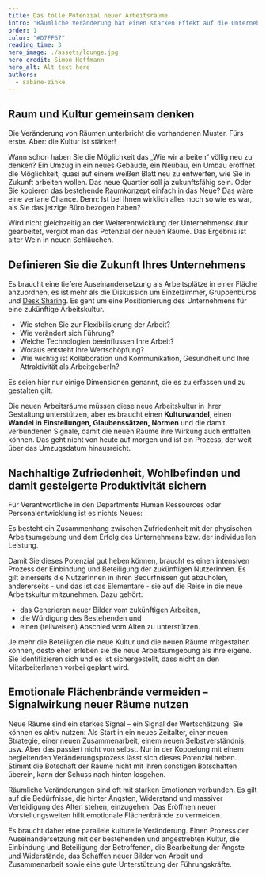 ```yaml
---
title: Das tolle Potenzial neuer Arbeitsräume
intro: "Räumliche Veränderung hat einen starken Effekt auf die Unternehmenskultur, aber neue Räume alleine schaffen noch keine Kulturveränderung."
order: 1
color: "#D7FF67"
reading_time: 3
hero_image: ./assets/lounge.jpg
hero_credit: Simon Hoffmann
hero_alt: Alt text here
authors:
  - sabine-zinke
---
```


## Raum und Kultur gemeinsam denken

Die Veränderung von Räumen unterbricht die vorhandenen Muster. Fürs erste. Aber: die Kultur ist stärker!

Wann schon haben Sie die Möglichkeit das „Wie wir arbeiten“ völlig neu zu denken? Ein Umzug in ein neues Gebäude, ein Neubau, ein Umbau eröffnet die Möglichkeit, quasi auf einem weißen Blatt neu zu entwerfen, wie Sie in Zukunft arbeiten wollen. Das neue Quartier soll ja zukunftsfähig sein. Oder Sie kopieren das bestehende Raumkonzept einfach in das Neue? Das wäre eine vertane Chance. Denn: Ist bei Ihnen wirklich alles noch so wie es war, als Sie das jetzige Büro bezogen haben?

<Quote cite="Sabine Zinke, Partnerin bei M.O.O.CON">

Wird nicht gleichzeitig an der Weiterentwicklung der Unternehmenskultur gearbeitet, vergibt man das Potenzial der neuen Räume. Das Ergebnis ist alter Wein in neuen Schläuchen.

</Quote>

## Definieren Sie die Zukunft Ihres Unternehmens

Es braucht eine tiefere Auseinandersetzung als Arbeitsplätze in einer Fläche anzuordnen, es ist mehr als die Diskussion um Einzelzimmer, Gruppenbüros und [Desk Sharing](https://www.moo-con.com/unser-wissen/themen/wirkraum-frankfurt/glossar-arbeitswelten/#c5744). Es geht um eine Positionierung des Unternehmens für eine zukünftige Arbeitskultur.

- Wie stehen Sie zur Flexibilisierung der Arbeit?
- Wie verändert sich Führung?
- Welche Technologien beeinflussen Ihre Arbeit?
- Woraus entsteht Ihre Wertschöpfung?
- Wie wichtig ist Kollaboration und Kommunikation, Gesundheit und Ihre Attraktivität als ArbeitgeberIn?

Es seien hier nur einige Dimensionen genannt, die es zu erfassen und zu gestalten gilt.

<Figure
  size="huge"
  src="lounge.jpg"
  caption="Campaigners dressed as nuclear bombs express confidence that a treaty banning nuclear weapons is on its way."
  credit="International Campaign to Abolish Nuclear Weapons / Tim Wright"
  license="cc-by-2"
  alt=""
></Figure>

Die neuen Arbeitsräume müssen diese neue Arbeitskultur in ihrer Gestaltung unterstützen, aber es braucht einen **Kulturwandel**, einen **Wandel in Einstellungen, Glaubenssätzen, Normen** und die damit verbundenen Signale, damit die neuen Räume ihre Wirkung auch entfalten können. Das geht nicht von heute auf morgen und ist ein Prozess, der weit über das Umzugsdatum hinausreicht.

## Nachhaltige Zufriedenheit, Wohlbefinden und damit gesteigerte Produktivität sichern

Für Verantwortliche in den Departments Human Ressources oder Personalentwicklung ist es nichts Neues:

Es besteht ein Zusammenhang zwischen Zufriedenheit mit der physischen Arbeitsumgebung und dem Erfolg des Unternehmens bzw. der individuellen Leistung.

Damit Sie dieses Potenzial gut heben können, braucht es einen intensiven Prozess der Einbindung und Beteiligung der zukünftigen NutzerInnen. Es gilt einerseits die NutzerInnen in ihren Bedürfnissen gut abzuholen, andererseits - und das ist das Elementare - sie auf die Reise in die neue Arbeitskultur mitzunehmen. Dazu gehört:

- das Generieren neuer Bilder vom zukünftigen Arbeiten,
- die Würdigung des Bestehenden und
- einen (teilweisen) Abschied vom Alten zu unterstützen.

Je mehr die Beteiligten die neue Kultur und die neuen Räume mitgestalten können, desto eher erleben sie die neue Arbeitsumgebung als ihre eigene. Sie identifizieren sich und es ist sichergestellt, dass nicht an den MitarbeiterInnen vorbei geplant wird.

## Emotionale Flächenbrände vermeiden – Signalwirkung neuer Räume nutzen

Neue Räume sind ein starkes Signal – ein Signal der Wertschätzung. Sie können es aktiv nutzen: Als Start in ein neues Zeitalter, einer neuen Strategie, einer neuen Zusammenarbeit, einem neuen Selbstverständnis, usw. Aber das passiert nicht von selbst. Nur in der Koppelung mit einem begleitenden Veränderungsprozess lässt sich dieses Potenzial heben. Stimmt die Botschaft der Räume nicht mit Ihren sonstigen Botschaften überein, kann der Schuss nach hinten losgehen.

<Quote cite="Sabine Zinke, Partnerin bei M.O.O.CON">

Räumliche Veränderungen sind oft mit starken Emotionen verbunden. Es gilt auf die Bedürfnisse, die hinter Ängsten, Widerstand und massiver Verteidigung des Alten stehen, einzugehen. Das Eröffnen neuer Vorstellungswelten hilft emotionale Flächenbrände zu vermeiden.

</Quote>

Es braucht daher eine parallele kulturelle Veränderung. Einen Prozess der Auseinandersetzung mit der bestehenden und angestrebten Kultur, die Einbindung und Beteiligung der Betroffenen, die Bearbeitung der Ängste und Widerstände, das Schaffen neuer Bilder von Arbeit und Zusammenarbeit sowie eine gute Unterstützung der Führungskräfte.

<File file="lounge.jpg" title="Presentation.pdf" />
